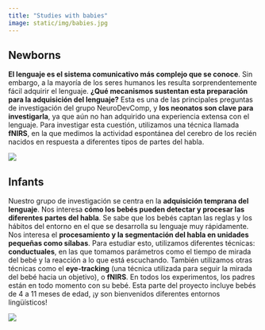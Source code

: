 ```yaml
---
title: "Studies with babies"
image: static/img/babies.jpg
---
```


## Newborns

::: textbox
**El lenguaje es el sistema comunicativo más complejo que se conoce**. Sin embargo, a la mayoría de los seres humanos les resulta sorprendentemente fácil adquirir el lenguaje. **¿Qué mecanismos sustentan esta preparación para la adquisición del lenguaje?** Esta es una de las principales preguntas de investigación del grupo NeuroDevComp, y **los neonatos son clave para investigarla**, ya que aún no han adquirido una experiencia extensa con el lenguaje. Para investigar esta cuestión, utilizamos una técnica llamada **fNIRS**, en la que medimos la actividad espontánea del cerebro de los recién nacidos en respuesta a diferentes tipos de partes del habla.
:::

![](static/img/neonate.jpg)

## Infants

::: textbox
Nuestro grupo de investigación se centra en la **adquisición temprana del lenguaje**. Nos interesa **cómo los bebés pueden detectar y procesar las diferentes partes del habla**. Se sabe que los bebés captan las reglas y los hábitos del entorno en el que se desarrolla su lenguaje muy rápidamente. Nos interesa el **procesamiento y la segmentación del habla en unidades pequeñas como sílabas**. Para estudiar esto, utilizamos diferentes técnicas: **conductuales**, en las que tomamos parámetros como el tiempo de mirada del bebé y la reacción a lo que está escuchando. También utilizamos otras técnicas como el **eye-tracking** (una técnica utilizada para seguir la mirada del bebé hacia un objetivo), o **fNIRS**. En todos los experimentos, los padres están en todo momento con su bebé. Esta parte del proyecto incluye bebés de 4 a 11 meses de edad, ¡y son bienvenidos diferentes entornos lingüísticos!
:::

![](static/img/babies.jpg)
